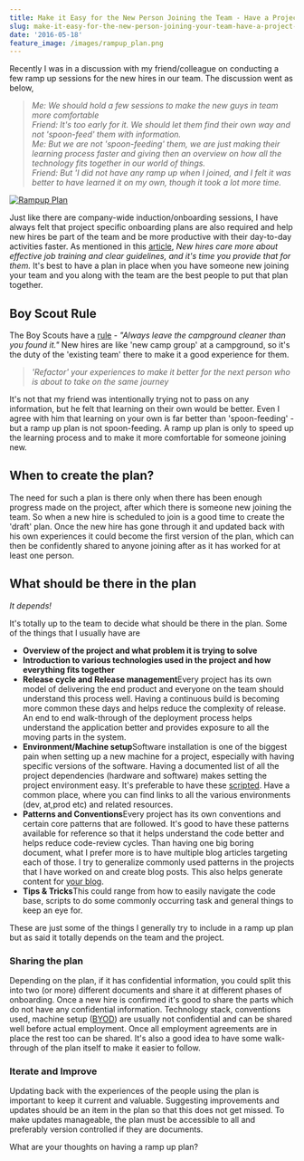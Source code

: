 ```yaml
---
title: Make it Easy for the New Person Joining the Team - Have a Project Ramp up Plan
slug: make-it-easy-for-the-new-person-joining-your-team-have-a-project-ramp-up-plan
date: '2016-05-18'
feature_image: /images/rampup_plan.png
---
```

Recently I was in a discussion with my friend/colleague on conducting a few ramp up sessions for the new hires in our team. The discussion went as below,

> _Me: We should hold a few sessions to make the new guys in team more comfortable_  
> _Friend: It's too early for it. We should let them find their own way and not 'spoon-feed' them with information._  
> _Me: But we are not 'spoon-feeding' them, we are just making their learning process faster and giving then an overview on how all the technology fits together in our world of things._  
> _Friend: But 'I did not have any ramp up when I joined, and I felt it was better to have learned it on my own, though it took a lot more time._

[![Rampup Plan](/images/rampup_plan.png)](http://www.mindtickle.com/wp-content/uploads/2014/02/new_employee_orientation_business_strategy_research.png)

Just like there are company-wide induction/onboarding sessions, I have always felt that project specific onboarding plans are also required and help new hires be part of the team and be more productive with their day-to-day activities faster. As mentioned in this [article](http://www.fastcompany.com/3029820/work-smart/infographic-the-real-ways-to-hold-on-to-new-hires/3), _New hires care more about effective job training and clear guidelines, and it's time you provide that for them._ It's best to have a plan in place when you have someone new joining your team and you along with the team are the best people to put that plan together.

## Boy Scout Rule

The Boy Scouts have a [rule](http://programmer.97things.oreilly.com/wiki/index.php/The_Boy_Scout_Rule) - _"Always leave the campground cleaner than you found it."_ New hires are like 'new camp group' at a campground, so it's the duty of the 'existing team' there to make it a good experience for them.

> _'Refactor' your experiences to make it better for the next person who is about to take on the same journey_

It's not that my friend was intentionally trying not to pass on any information, but he felt that learning on their own would be better. Even I agree with him that learning on your own is far better than 'spoon-feeding' - but a ramp up plan is not spoon-feeding. A ramp up plan is only to speed up the learning process and to make it more comfortable for someone joining new.

## When to create the plan?

The need for such a plan is there only when there has been enough progress made on the project, after which there is someone new joining the team. So when a new hire is scheduled to join is a good time to create the 'draft' plan. Once the new hire has gone through it and updated back with his own experiences it could become the first version of the plan, which can then be confidently shared to anyone joining after as it has worked for at least one person.

## What should be there in the plan

_It depends!_

It's totally up to the team to decide what should be there in the plan. Some of the things that I usually have are

-   **Overview of the project and what problem it is trying to solve**
-   **Introduction to various technologies used in the project and how everything fits together**
-   **Release cycle and Release management**Every project has its own model of delivering the end product and everyone on the team should understand this process well. Having a continuous build is becoming more common these days and helps reduce the complexity of release. An end to end walk-through of the deployment process helps understand the application better and provides exposure to all the moving parts in the system.
-   **Environment/Machine setup**Software installation is one of the biggest pain when setting up a new machine for a project, especially with having specific versions of the software. Having a documented list of all the project dependencies (hardware and software) makes setting the project environment easy. It's preferable to have these [scripted](https://chocolatey.org/). Have a common place, where you can find links to all the various environments (dev, at,prod etc) and related resources.
-   **Patterns and Conventions**Every project has its own conventions and certain core patterns that are followed. It's good to have these patterns available for reference so that it helps understand the code better and helps reduce code-review cycles. Than having one big boring document, what I prefer more is to have multiple blog articles targeting each of those. I try to generalize commonly used patterns in the projects that I have worked on and create blog posts. This also helps generate content for [your blog](/blog/get-started-with-your-blog/).
-   **Tips & Tricks**This could range from how to easily navigate the code base, scripts to do some commonly occurring task and general things to keep an eye for.

These are just some of the things I generally try to include in a ramp up plan but as said it totally depends on the team and the project.

### Sharing the plan

Depending on the plan, if it has confidential information, you could split this into two (or more) different documents and share it at different phases of onboarding. Once a new hire is confirmed it's good to share the parts which do not have any confidential information. Technology stack, conventions used, machine setup ([BYOD](https://en.wikipedia.org/wiki/Bring_your_own_device)) are usually not confidential and can be shared well before actual employment. Once all employment agreements are in place the rest too can be shared. It's also a good idea to have some walk-through of the plan itself to make it easier to follow.

### Iterate and Improve

Updating back with the experiences of the people using the plan is important to keep it current and valuable. Suggesting improvements and updates should be an item in the plan so that this does not get missed. To make updates manageable, the plan must be accessible to all and preferably version controlled if they are documents.

What are your thoughts on having a ramp up plan?
